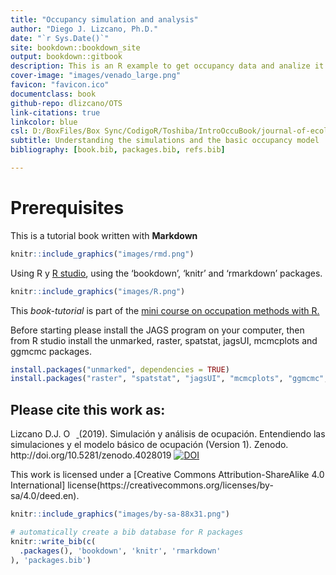 ```yaml
--- 
title: "Occupancy simulation and analysis"
author: "Diego J. Lizcano, Ph.D."
date: "`r Sys.Date()`"
site: bookdown::bookdown_site
output: bookdown::gitbook
description: This is an R example to get occupancy data and analize it.
cover-image: "images/venado_large.png"
favicon: "favicon.ico"
documentclass: book
github-repo: dlizcano/OTS
link-citations: true
linkcolor: blue
csl: D:/BoxFiles/Box Sync/CodigoR/Toshiba/IntroOccuBook/journal-of-ecology.csl
subtitle: Understanding the simulations and the basic occupancy model
bibliography: [book.bib, packages.bib, refs.bib]

---
```


# Prerequisites

This is a tutorial book written with **Markdown**

```r
knitr::include_graphics("images/rmd.png")
```


Using  R y [R studio](https://www.rstudio.com/), using the 'bookdown', 'knitr' and 'rmarkdown' packages.

```r
knitr::include_graphics("images/R.png")
```


This _book-tutorial_ is part of the [mini course on occupation methods with R.](http://dlizcano.github.io/OTS)

Before starting please install the JAGS program on your computer, then from R studio install the unmarked, raster, spatstat, jagsUI, mcmcplots and ggmcmc packages.

```r
install.packages("unmarked", dependencies = TRUE)
install.packages("raster", "spatstat", "jagsUI", "mcmcplots", "ggmcmc", dependencies = TRUE)
```


## Please cite this work as:

Lizcano D.J.
  <a itemprop="sameAs" content="https://orcid.org/0000-0002-9648-0576" href="https://orcid.org/0000-0002-9648-0576" target="orcid.widget" rel="me noopener noreferrer" style="horizontal-align:left;">
  <img src="https://orcid.org/sites/default/files/images/orcid_16x16.png" style="width:1em;margin-right:.5em;" alt="ORCID iD icon">
  </a> (2019). Simulación y análisis de ocupación. Entendiendo las simulaciones y el modelo básico de ocupación (Version 1). Zenodo. http://doi.org/10.5281/zenodo.4028019  [![DOI](https://zenodo.org/badge/DOI/10.5281/zenodo.4028019.svg)](https://doi.org/10.5281/zenodo.4028019)


This work is licensed under a [Creative Commons Attribution-ShareAlike 4.0 International] license(https://creativecommons.org/licenses/by-sa/4.0/deed.en).

```r
knitr::include_graphics("images/by-sa-88x31.png")
```


```r
# automatically create a bib database for R packages
knitr::write_bib(c(
  .packages(), 'bookdown', 'knitr', 'rmarkdown'
), 'packages.bib')
```
